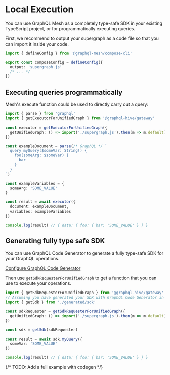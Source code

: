 # Local Execution

You can use GraphQL Mesh as a completely type-safe SDK in your existing TypeScript project, or for
programmatically executing queries.

First, we recommend to output your supergraph as a code file so that you can import it inside your
code.

```ts filename="mesh.config.ts"
import { defineConfig } from '@graphql-mesh/compose-cli'

export const composeConfig = defineConfig({
  output: 'supergraph.js'
  /* ... */
})
```

## Executing queries programmatically

Mesh's execute function could be used to directly carry out a query:

```ts
import { parse } from 'graphql'
import { getExecutorForUnifiedGraph } from '@graphql-hive/gateway'

const executor = getExecutorForUnifiedGraph({
  getUnifiedGraph: () => import('./supergraph.js').then(m => m.default)
})

const exampleDocument = parse(/* GraphQL */ `
  query myQuery($someVar: String!) {
    foo(someArg: $someVar) {
      bar
    }
  }
`)

const exampleVariables = {
  someArg: 'SOME_VALUE'
}

const result = await executor({
  document: exampleDocument,
  variables: exampleVariables
})

console.log(result) // { data: { foo: { bar: 'SOME_VALUE' } } }
```

## Generating fully type safe SDK

You can use GraphQL Code Generator to generate a fully type-safe SDK for your GraphQL operations.

[Configure GraphQL Code Generator](https://the-guild.dev/graphql/codegen/plugins/typescript/typescript-generic-sdk)

Then use `getSdkRequesterForUnifiedGraph` to get a function that you can use to execute your
operations.

```ts
import { getSdkRequesterForUnifiedGraph } from '@graphql-hive/gateway'
// Assuming you have generated your SDK with GraphQL Code Generator in `generated/sdk.ts`
import { getSdk } from './generated/sdk'

const sdkRequester = getSdkRequesterForUnifiedGraph({
  getUnifiedGraph: () => import('./supergraph.js').then(m => m.default)
})

const sdk = getSdk(sdkRequester)

const result = await sdk.myQuery({
  someVar: 'SOME_VALUE'
})

console.log(result) // { data: { foo: { bar: 'SOME_VALUE' } } }
```

{/* TODO: Add a full example with codegen */}
